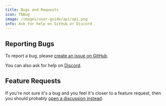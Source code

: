 ```yaml
---
title: Bugs and Requests
icon: TbBug
image: /images/user-guide/api/api.png
info: Ask for help on Github or Discord
---
```


## Reporting Bugs
To report a bug, please [create an issue on GitHub](https://github.com/digitranslab/clairview/issues/new).

You can also ask for help on [Discord](https://discord.gg/cx5n4Jzs57).

## Feature Requests

If you're not sure it's a bug and you feel it's closer to a feature request, then you should probably [open a discussion instead](https://github.com/digitranslab/clairview/discussions/new).

<ArticleEditContent></ArticleEditContent>